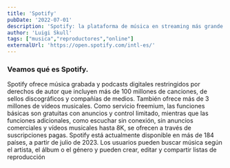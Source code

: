 ```yaml
---
title: 'Spotify'
pubDate: '2022-07-01'
description: 'Spotify: la plataforma de música en streaming más grande de internet con millones de canciones'
author: 'Luigi Skull'
tags: ["musica","reproductores","online"]
externalUrl: 'https://open.spotify.com/intl-es/' 
---
```



### Veamos qué es Spotify.


Spotify ofrece música grabada y podcasts digitales restringidos por derechos de autor que incluyen más de 100 millones de canciones, de sellos discográficos y compañías de medios. También ofrece más de 3 millones de vídeos musicales. Como servicio freemium, las funciones básicas son gratuitas con anuncios y control limitado, mientras que las funciones adicionales, como escuchar sin conexión, sin anuncios comerciales y vídeos musicales hasta 8K, se ofrecen a través de suscripciones pagas. Spotify está actualmente disponible en más de 184 países, a partir de julio de 2023. Los usuarios pueden buscar música según el artista, el álbum o el género y pueden crear, editar y compartir listas de reproducción
